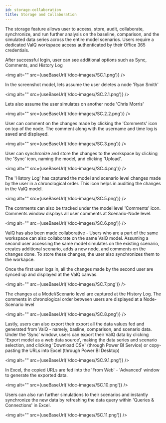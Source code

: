 ```yaml
---
id: storage-collaboration
title: Storage and Collaboration
---
```


The storage feature allows user to access, store, audit, collaborate,
synchronize, and run further analysis on the baseline, comparison, and
the simulated data series across the entire model scenarios. Users
require a dedicated ValQ workspace access authenticated by their Office
365 credentials.

After successful login, user can see additional options such as Sync,
Comments, and History Log

<img alt="" src={useBaseUrl('/doc-images//SC.1.png')} />

In the screenshot model, lets assume the user deletes a node 'Ryan
Smith'

<img alt="" src={useBaseUrl('/doc-images//SC.2.1.png')} />

Lets also assume the user simulates on another node 'Chris Morris'

<img alt="" src={useBaseUrl('/doc-images//SC.2.2.png')} />

User can comment on the changes made by clicking the 'Comments' icon on
top of the node. The comment along with the username and time log is
saved and displayed.

<img alt="" src={useBaseUrl('/doc-images//SC.3.png')} />

User can synchronize and store the changes to the workspace by clicking
the 'Sync' icon, naming the model, and clicking 'Upload'.

<img alt="" src={useBaseUrl('/doc-images//SC.4.png')} />

The 'History Log' has captured the model and scenario level changes made
by the user in a chronological order. This icon helps in auditing the
changes in the ValQ model.

<img alt="" src={useBaseUrl('/doc-images//SC.5.png')} />

The comments can also be tracked under the model level 'Comments' icon.
Comments window displays all user comments at Scenario-Node level.

<img alt="" src={useBaseUrl('/doc-images//SC.6.png')} />

ValQ has also been made collaborative - Users who are a part of the same
workspace can also collaborate on the same ValQ model. Assuming a second
user accessing the same model simulates on the existing scenario,
creates additional scenario, adds a new node, and comments on the
changes done. To store these changes, the user also synchronizes them to
the workapce.

Once the first user logs in, all the changes made by the second user are
synced up and displayed at the ValQ canvas.

<img alt="" src={useBaseUrl('/doc-images//SC.7.png')} />

The changes at a Model/Scenario level are captured at the History Log.
The comments in chronological order between users are displayed at a
Node-Scenario level

<img alt="" src={useBaseUrl('/doc-images//SC.8.png')} />

Lastly, users can also export their export all the data values fed and
generated from ValQ - namely, basline, comparison, and scenario data.
Under the 'Sync' window, users can export their ValQ data by clicking
'Export model as a web data source', making the data series and scenario
selection, and clicking 'Download CSV' (through Power BI Service) or
copy-pasting the URLs into Excel (through Power BI Desktop)

<img alt="" src={useBaseUrl('/doc-images//SC.9.1.png')} />

In Excel, the copied URLs are fed into the 'From Web' - 'Advanced'
window to generate the exported data.

<img alt="" src={useBaseUrl('/doc-images//SC.10.png')} />

Users can also run further simulations to their scenarios and instantly
synchronize the new data by refreshing the data query within 'Queries &
Connections' in Excel.

<img alt="" src={useBaseUrl('/doc-images//SC.11.png')} />
